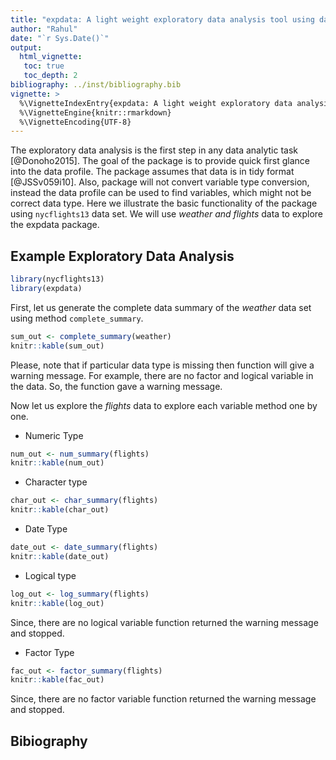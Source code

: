 ```yaml
---
title: "expdata: A light weight exploratory data analysis tool using data.table in R."
author: "Rahul"
date: "`r Sys.Date()`"
output: 
  html_vignette:
   toc: true
   toc_depth: 2
bibliography: ../inst/bibliography.bib
vignette: >
  %\VignetteIndexEntry{expdata: A light weight exploratory data analysis tool using data.table in R.}
  %\VignetteEngine{knitr::rmarkdown}
  %\VignetteEncoding{UTF-8}
---
```


The exploratory data analysis is the first step in any data analytic task [@Donoho2015]. The goal of the package is to provide quick first glance into the data profile. The package assumes that data is in tidy format [@JSSv059i10]. Also, package will not convert variable type conversion, instead the data profile can be used to find variables, which might not be correct data type. Here we illustrate the basic functionality of the package using `nycflights13` data set. We will use _weather and flights_ data to explore the expdata package.

## Example Exploratory Data Analysis

```r
library(nycflights13)
library(expdata)
```

First, let us generate the complete data summary of the _weather_ data set using method `complete_summary`. 

```r
sum_out <- complete_summary(weather)
knitr::kable(sum_out)
```

Please, note that if particular data type is missing then function will give a warning message. For example, there are no factor and logical variable in the data. So, the function gave a warning message.


Now let us explore the _flights_ data to explore each variable method one by one.

+ Numeric Type

```r
num_out <- num_summary(flights)
knitr::kable(num_out)
```


+ Character type

```r
char_out <- char_summary(flights)
knitr::kable(char_out)
```

+ Date Type

```r
date_out <- date_summary(flights)
knitr::kable(date_out)
```

+ Logical type

```r
log_out <- log_summary(flights)
knitr::kable(log_out)
```

Since, there are no logical variable function returned the warning message and stopped.

+ Factor Type

```r
fac_out <- factor_summary(flights)
knitr::kable(fac_out)
```


Since, there are no factor variable function returned the warning message and stopped.

## Bibiography
